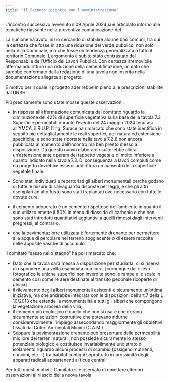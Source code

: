 ```yaml
---
title: "Il Secondo incontro con l'amministrazione"
---
```

L'incontro successivo avvenuto il 09 Aprile 2024 si è articolato intorno alle tematiche riassunte nella preventiva comunicazione del 

La riunione ha avuto inizio cercando di stabilire alcune basi comuni, tra cui la certezza che fosse in atto una riduzione del verde pubblico, non solo nella Villa Comunale, ma che fosse un tendenza generalizzata a tutto il territorio Comunale.
L'argomento è subito stato contrastato dal Responsabile dell'Ufficio dei Lavori Pubblici. Con certezza irremovibile afferma addirittura una riduzione della cementificazione, un dato che sarebbe confermato dalla redazione di una tavola non inserita nella documentazione allegata al progetto.

E motivo per il quale il progetto aderirebbe in pieno alle prescrizioni stabilite dal DNSH.

Più precisamente sono state mosse queste osservazioni:

- In risposta all'affermazione comunicata dal comitato riguardo la diminuzione del 42% di superficie vegetativa sulla base della tavola 7.3 Superficie permeabili durante l’evento del 24 maggio 2024 tenutasi all’YMCA,  il R.U.P. l’Ing. Surace ha rimarcato che sono state identifica in seguito più dettagliatamente le reali superfici, per natura ed estensione specifiche, e sono state riportate nella tavola 7.2.8 non ancora pubblicata al momento dell’incontro ma ben presto messo a disposizione. Da questo nuovo elaborato risulterebbe allora un’estensione ante operam del tappetto vegetale di molto inferiore a quanto indicato nella tavola 7.3. Di conseguenza a lavori compiuti come da progetto dovrebbe esserci addirittura un aumento della superficie vegetale finale.

- Sono stati individuati e repertoriati gli alberi monumentali perché godano di tutte le misure di salvaguardia disposte per leggi, e che gli altri esemplari ad alto fusto sono stati trapiantati ove necessario con tutte le dovute cure,
- il cemento adoperato è un cemento rispettoso dell’ambiente in quanto il suo utilizzo emette il 50% in meno di diossido di carbonio e che non sono stati introdotti quantitativi aggiuntivi a quelli rimossi dagli interventi pregressi, al contrario.
- che la pavimentazione utilizzata è fortemente drenante per permettere alle acque di percolare nel terreno soggiacente o di essere raccolte nelle apposite vasche di accumulo.

Il comitato “sasso nello stagno” ha poi rimarcato che:

- Dato che la tavola sarà messa a disposizione per studiarla, ci si riserva di rispondere una volta esaminata con cura. \[comunque dal rilievo fotografico le uniche superfici non inverdite sono le rampe e le scale in cemento così come le aere destinate al transito pedonale ricoperte di ghiaia\]
- il rilevamento degli alberi monumentali esistenti è sicuramente un’ottima iniziativa, ma che andrebbe integrata con le disposizioni dell’art.7 della L 10/2013 che estende la monumentalità a tutti gli alberi che compongono la vegetazione arborea della villa,
- il cemento più ecologico è quello che non si usa e che c’erano sicuramente soluzioni costruttive che potevano ridurne considerevolmente l’impiego assecondando maggiormente gli obbiettivi fissati dai Criteri Ambientali Minimi (C.A.M.).
- Seppure la pavimentazione drenante può presentare delle permeabilità migliore dei terreni naturali, non possiede sicuramente lo stesso potenziale biologico e costituisce invariabilmente uno strato di isolamento riguardo alcuni processi di scambio (ossigeno, nutrienti, concimi, etc… ) tra habitat contigui soprattutto in prossimità degli apparati radicali appartenenti ai ficus centrali

Per tutti questi motivi il Comitato si è riservato di emettere ulteriori osservazioni al rilascio della nuova tavola 